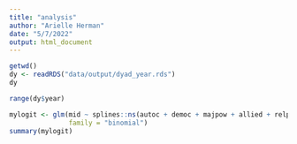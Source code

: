 ```yaml
---
title: "analysis"
author: "Arielle Herman"
date: "5/7/2022"
output: html_document
---
```


```r
getwd()
dy <- readRDS("data/output/dyad_year.rds")
dy
```

```r
range(dy$year)

mylogit <- glm(mid ~ splines::ns(autoc + democ + majpow + allied + relpow, 3), data = dy %>% na.omit,
               family = "binomial")
summary(mylogit)
```